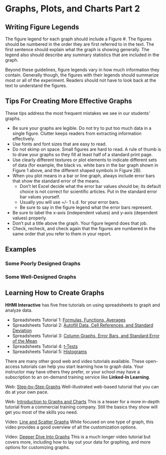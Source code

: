 # Graphs, Plots, and Charts Part 2 {#chartstwo426}

## Writing Figure Legends

The figure legend for each graph should include a Figure #. The figures should be numbered in the order they are first referred to in the text. The first sentence should explain what the graph is showing generally. The legend also should describe any summary statistics that are included in the graph. 

Beyond these guidelines, figure legends vary in how much information they contain. Generally though, the figures with their legends should summarize most or all of the experiment. Readers should not have to look back at the text to understand the figures.  


## Tips For Creating More Effective Graphs

These tips address the most frequent mistakes we see in our students' graphs. 

* Be sure your graphs are legible. Do not try to put too much data in a single figure. Clutter keeps readers from extracting information effectively. 
* Use fonts and font sizes that are easy to read. 
* Do not skimp on space. Small figures are hard to read. A rule of thumb is to draw your graphs so they fill at least half of a standard print page. 
* Use clearly different textures or plot elements to indicate different sets of data (for example, the black vs. white bars in the bar graph shown in Figure 1 above, and the different shaped symbols in Figure 2B).
* When you plot means in a bar or line graph, always include error bars that show the standard error of the means. 
    + Don't let Excel decide what the error bar values should be; its default choice is not correct for scientific articles. Put in the standard error bar values yourself.
    + Usually you will use +/- 1 s.d. for your error bars.
    + Be sure to say in the figure legend what the error bars represent.  
* Be sure to label the x-axis (independent values) and y-axis (dependent values) properly. 
* Don't put a title above the graph. Your figure legend does that job.
* Check, recheck, and check again that the figures are numbered in the same order that you refer to them in your report. 


## Examples
### Some Poorly Designed Graphs



### Some Well-Designed Graphs



## Learning How to Create Graphs

__HHMI Interactive__ has five free tutorials on using spreadsheets to graph and analyze data.

* Spreadsheets Tutorial 1: [Formulas, Functions, Averages](https://www.biointeractive.org/classroom-resources/spreadsheet-tutorial-1-formulae-functions-and-averages)
* Spreadsheets Tutorial 2: [Autofill Data, Cell References, and Standard Deviation](https://www.biointeractive.org/classroom-resources/spreadsheet-tutorial-2-autofill-data-cell-references-and-standard-deviation)
* Spreadsheets Tutorial 3: [Column Graphs, Error Bars, and Standard Error of the Mean](https://www.biointeractive.org/classroom-resources/spreadsheet-tutorial-3-column-graphs-error-bars-and-standard-error-mean)
* Spreadsheets Tutorial 4: [t-Tests](https://www.biointeractive.org/classroom-resources/spreadsheet-tutorial-4-ttest)
* Spreadsheets Tutorial 5: [Histograms](https://www.biointeractive.org/classroom-resources/spreadsheet-tutorial-5-histogram)

There are many other good web and video tutorials available. These open-access tutorials can help you start learning how to graph data. Your instructor may have others they prefer, or your school may have a subscription to an on-demand training service like __Linked-In Learning__.

Web: [Step-by-Step Graphs](https://www.excel-easy.com/data-analysis/charts.html)
Well-illustrated web-based tutorial that you can do at your own pace.

Web: [Introduction to Graphs and Charts](https://www.goskills.com/Excel/Resources/Excel-chart-tutorial)
This is a teaser for a more in-depth tutorial from a commercial training company. Still the basics they show will get you most of the skills you need.

Video: [Line and Scatter Graphs](https://www.youtube.com/watch?v=0jdX22qM8JA)
While focused on one type of graph, this video provides a good overview of all the customization options.

Video: [Deeper Dive Into Graphs](https://www.youtube.com/watch?v=hVRVe-JUZd0)
This is a much longer video tutorial but covers more, including how to lay out your data for graphing, and more options for customizing graphs.

